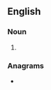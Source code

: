 ==English==

===Noun===
{{en-noun}}

# {{obsolete spelling of|clock|lang=en}}

===Anagrams===
* {{anagrams|en|cockle}}